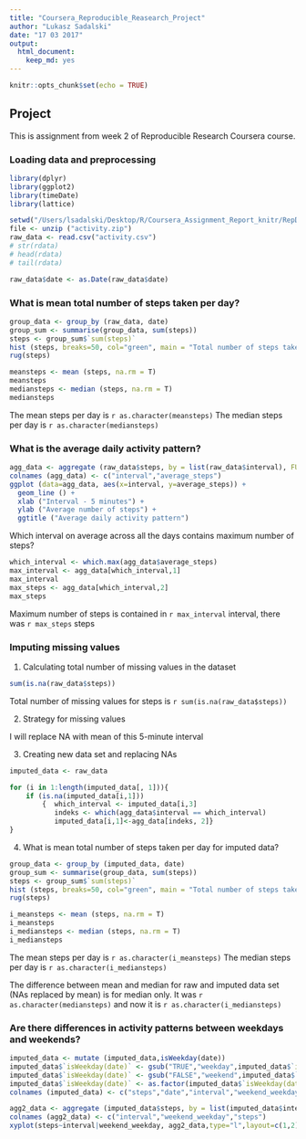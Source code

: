 ```yaml
---
title: "Coursera_Reproducible_Reasearch_Project"
author: "Lukasz Sadalski"
date: "17 03 2017"
output: 
  html_document: 
    keep_md: yes
---
```


```r
knitr::opts_chunk$set(echo = TRUE)
```

## Project

This is assignment from week 2 of Reproducible Research Coursera course.

### Loading data and preprocessing

```r

library(dplyr)
library(ggplot2)
library(timeDate)
library(lattice)
```

```r

setwd("/Users/lsadalski/Desktop/R/Coursera_Assignment_Report_knitr/RepData_PeerAssessment1")
file <- unzip ("activity.zip")
raw_data <- read.csv("activity.csv")
# str(rdata)
# head(rdata)
# tail(rdata)

raw_data$date <- as.Date(raw_data$date)

```

### What is mean total number of steps taken per day?


```r
group_data <- group_by (raw_data, date)
group_sum <- summarise(group_data, sum(steps))
steps <- group_sum$`sum(steps)`
hist (steps, breaks=50, col="green", main = "Total number of steps taken each day", xlab = "Number of steps")
rug(steps)

meansteps <- mean (steps, na.rm = T)
meansteps
mediansteps <- median (steps, na.rm = T)
mediansteps

```

The mean steps per day is `r as.character(meansteps)`
The median steps per day is `r as.character(mediansteps)` 

### What is the average daily activity pattern?

``` r
agg_data <- aggregate (raw_data$steps, by = list(raw_data$interval), FUN="mean", na.rm = TRUE)
colnames (agg_data) <- c("interval","average_steps")
ggplot (data=agg_data, aes(x=interval, y=average_steps)) +
  geom_line () +
  xlab ("Interval - 5 minutes") +
  ylab ("Average number of steps") +
  ggtitle ("Average daily activity pattern")
```

Which interval on average across all the days contains maximum number of steps?

```r
which_interval <- which.max(agg_data$average_steps)
max_interval <- agg_data[which_interval,1]
max_interval
max_steps <- agg_data[which_interval,2]
max_steps
```

Maximum number of steps is contained in `r max_interval` interval, there was `r max_steps` steps

### Imputing missing values

1. Calculating total number of missing values in the dataset

```r
sum(is.na(raw_data$steps))
```

Total number of missing values for steps is `r sum(is.na(raw_data$steps))`

2. Strategy for missing values 

I will replace NA with mean of this 5-minute interval 

3. Creating new data set and replacing NAs

```r

imputed_data <- raw_data

for (i in 1:length(imputed_data[, 1])){
    if (is.na(imputed_data[i,1]))
        {  which_interval <- imputed_data[i,3]
           indeks <- which(agg_data$interval == which_interval)
           imputed_data[i,1]<-agg_data[indeks, 2]}
}
```

4. What is mean total number of steps taken per day for imputed data? 

```r

group_data <- group_by (imputed_data, date)
group_sum <- summarise(group_data, sum(steps))
steps <- group_sum$`sum(steps)`
hist (steps, breaks=50, col="green", main = "Total number of steps taken each day", xlab = "Number of steps")
rug(steps)

i_meansteps <- mean (steps, na.rm = T)
i_meansteps
i_mediansteps <- median (steps, na.rm = T)
i_mediansteps

```

The mean steps per day is `r as.character(i_meansteps)`
The median steps per day is `r as.character(i_mediansteps)` 

The difference between mean and median for raw and imputed data set (NAs replaced by mean) is for median only.
It was `r as.character(mediansteps)` and now it is `r as.character(i_mediansteps)`

### Are there differences in activity patterns between weekdays and weekends?

```r
imputed_data <- mutate (imputed_data,isWeekday(date))
imputed_data$`isWeekday(date)` <- gsub("TRUE","weekday",imputed_data$`isWeekday(date)`)
imputed_data$`isWeekday(date)` <- gsub("FALSE","weekend",imputed_data$`isWeekday(date)`)
imputed_data$`isWeekday(date)` <- as.factor(imputed_data$`isWeekday(date)`)
colnames (imputed_data) <- c("steps","date","interval","weekend_weekday")

agg2_data <- aggregate (imputed_data$steps, by = list(imputed_data$interval, imputed_data$weekend_weekday), FUN="mean", na.rm = TRUE)
colnames (agg2_data) <- c("interval","weekend_weekday","steps")
xyplot(steps~interval|weekend_weekday, agg2_data,type="l",layout=c(1,2), xlab="Interval - 5 minutes", ylab="Average number of steps", main = "Differences in average number of steps on weekend vs weekdays")


```
